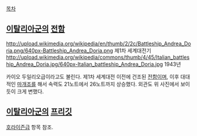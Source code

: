 [[목차]]

== [[이탈리아군]]의 [[전함]] ==
http://upload.wikimedia.org/wikipedia/en/thumb/2/2c/Battleship_Andrea_Doria.png/640px-Battleship_Andrea_Doria.png
제1차 세계대전기
http://upload.wikimedia.org/wikipedia/commons/thumb/4/45/Italian_battleship_Andrea_Doria.jpg/640px-Italian_battleship_Andrea_Doria.jpg
1943년

카이오 두일리오급이라고도 불린다. 제1차 세계대전 이전에 건조된 [[전함]]이며, 이후 대대적인 [[마개조]]를 해서 속력도 21노트에서 26노트까지 상승했다. 외관도 위 사진에서 보이듯이 크게 변했다.

== [[이탈리아군]]의 [[프리깃]] ==
[[호라이즌급]] 항목 참조.
